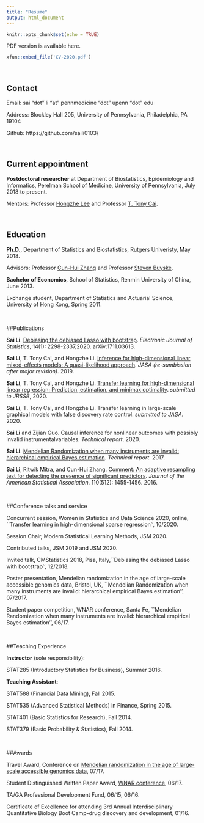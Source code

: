 ```yaml
---
title: "Resume" 
output: html_document
---
```


```r
knitr::opts_chunk$set(echo = TRUE)
```

PDF version is available here.
```r
xfun::embed_file('CV-2020.pdf')

```

&nbsp;

## Contact
Email: sai "dot" li "at" pennmedicine "dot" upenn "dot" edu

Address: Blockley Hall 205, University of Pennsylvania, Philadelphia, PA 19104

Github: https://github.com/saili0103/

&nbsp;

## Current appointment

**Postdoctoral researcher** at 
Department of Biostatistics, Epidemiology and Informatics, Perelman School of Medicine, University of Pennsylvania, July 2018 to present.

Mentors: Professor [Hongzhe Lee](http://statgene.med.upenn.edu) and Professor [T. Tony Cai](http://www-stat.wharton.upenn.edu/~tcai/).

&nbsp;

## Education

**Ph.D.**, Department of Statistics and Biostatistics, Rutgers Univeristy, May 2018.

Advisors: Professor [Cun-Hui Zhang](https://stat.rutgers.edu/home/cunhui/) and Professor [Steven Buyske](https://www.stat.rutgers.edu/home/buyske/Home.html).
                   
**Bachelor of Economics**, School of Statistics, Renmin University of China, June 2013.

Exchange student, Department of Statistics and Actuarial Science, University of Hong Kong, Spring 2011.

&nbsp;

##Publications


**Sai Li**. [Debiasing the debiased Lasso with bootstrap]( https://arxiv.org/abs/1711.03613). *Electronic Journal of Statistics*, 14(1): 2298-2337,2020. arXiv:1711.03613.

**Sai Li**, T. Tony Cai, and Hongzhe Li. [Inference for high-dimensional linear mixed-effects models: A quasi-likelihood approach](https://arxiv.org/abs/1907.06116). *JASA (re-sumbission after major revision)*. 2019.

**Sai Li**, T. Tony Cai, and Hongzhe Li. [Transfer learning for high-dimensional linear regression: Prediction, estimation, and minimax optimality](https://arxiv.org/abs/2006.10593). *submitted to JRSSB*, 2020.

**Sai Li**, T. Tony Cai, and Hongzhe Li.  Transfer learning in large-scale graphical models with false discovery rate control. *submitted to JASA*. 2020.

**Sai Li** and Zijian Guo. Causal inference for nonlinear outcomes with possibly invalid instrumentalvariables. *Technical report*. 2020.

**Sai Li**. 
 [Mendelian Randomization when many instruments are invalid: hierarchical empirical Bayes estimation](https://arxiv.org/abs/1706.01389). *Technical report*. 2017.
 
**Sai Li**, Ritwik Mitra, and Cun-Hui Zhang.
[Comment: An adaptive resampling test for detecting the presence of significant predictors](   http://dx.doi.org/10.1080/01621459.2015.1106404). *Journal of the American Statistical Association*. 110(512): 1455-1456. 2016.

&nbsp;

##Conference talks and service

 Concurrent session, Women in Statistics and Data Science 2020, online, ``Transfer learning in high-dimensional sparse regression'', 10/2020.
 
Session Chair, Modern Statistical Learning Methods, JSM 2020.
 
Contributed talks, JSM 2019 and JSM 2020. 

Invited talk, CMStatistics 2018, Pisa, Italy,``Debiasing the debiased Lasso with bootstrap'', 12/2018.

Poster presentation, Mendelian randomization in the age of large-scale accessible genomics data, Bristol, UK, ``Mendelian Randomization when many instruments are invalid: hierarchical empirical Bayes estimation'', 07/2017.

 Student paper competition, WNAR conference, Santa Fe, ``Mendelian Randomization when many instruments are invalid: hierarchical empirical Bayes estimation'', 06/17.


&nbsp;

##Teaching Experience

**Instructor** (sole responsibility):  

STAT285 (Introductory Statistics for Business), Summer 2016.


**Teaching Assistant**:

STAT588 (Financial Data Mining), Fall 2015.
      
STAT535 (Advanced Statistical Methods) in Finance, Spring 2015.
      
STAT401 (Basic Statistics for Research), Fall 2014.
      
STAT379 (Basic Probability \& Statistics), Fall 2014.

&nbsp;

##Awards

Travel Award, Conference on [Mendelian randomization in the age of large-scale accessible genomics data](https://www.mendelianrandomization.org.uk), 07/17.

Student Distinguished Written Paper Award, [WNAR conference](http://wnar.org), 06/17.

TA/GA Professional Development Fund, 06/15, 06/16.

Certificate of Excellence for attending 3rd Annual Interdisciplinary Quantitative Biology Boot
  Camp-drug discovery and development, 01/16. 




